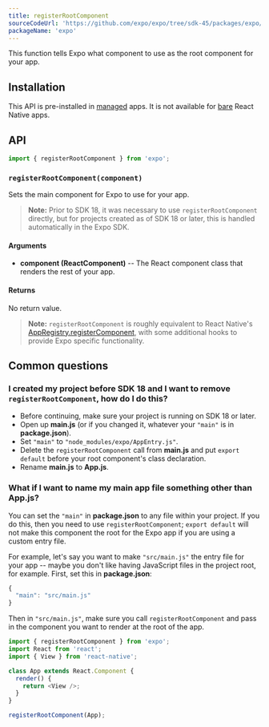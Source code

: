 ```yaml
---
title: registerRootComponent
sourceCodeUrl: 'https://github.com/expo/expo/tree/sdk-45/packages/expo/src/launch'
packageName: 'expo'
---
```



This function tells Expo what component to use as the root component for your app.

<PlatformsSection android emulator ios simulator web />

## Installation

This API is pre-installed in [managed](../../../introduction/managed-vs-bare.mdx#managed-workflow) apps. It is not available for [bare](../../../introduction/managed-vs-bare.mdx#bare-workflow) React Native apps.

<APIInstallSection hideBareInstructions />

## API

```js
import { registerRootComponent } from 'expo';
```

### `registerRootComponent(component)`

Sets the main component for Expo to use for your app.

> **Note:** Prior to SDK 18, it was necessary to use `registerRootComponent` directly, but for projects created as of SDK 18 or later, this is handled automatically in the Expo SDK.

#### Arguments

- **component (ReactComponent)** -- The React component class that renders the rest of your app.

#### Returns

No return value.

> **Note:** `registerRootComponent` is roughly equivalent to React Native's [AppRegistry.registerComponent](https://reactnative.dev/docs/appregistry.html), with some additional hooks to provide Expo specific functionality.

## Common questions

### I created my project before SDK 18 and I want to remove `registerRootComponent`, how do I do this?

- Before continuing, make sure your project is running on SDK 18 or later.
- Open up **main.js** (or if you changed it, whatever your `"main"` is in **package.json**).
- Set `"main"` to `"node_modules/expo/AppEntry.js"`.
- Delete the `registerRootComponent` call from **main.js** and put `export default` before your root component's class declaration.
- Rename **main.js** to **App.js**.

### What if I want to name my main app file something other than App.js?

You can set the `"main"` in **package.json** to any file within your
project. If you do this, then you need to use `registerRootComponent`;
`export default` will not make this component the root for the Expo app
if you are using a custom entry file.

For example, let's say you want to make `"src/main.js"` the entry file
for your app -- maybe you don't like having JavaScript files in the
project root, for example. First, set this in **package.json**:

```javascript
{
  "main": "src/main.js"
}
```

Then in `"src/main.js"`, make sure you call `registerRootComponent` and
pass in the component you want to render at the root of the app.

```javascript
import { registerRootComponent } from 'expo';
import React from 'react';
import { View } from 'react-native';

class App extends React.Component {
  render() {
    return <View />;
  }
}

registerRootComponent(App);
```

